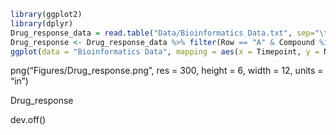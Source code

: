 ```r
library(ggplot2)
library(dplyr)
Drug_response_data = read.table("Data/Bioinformatics Data.txt", sep="\t", header=TRUE)
Drug_response <- Drug_response_data %>% filter(Row == "A" & Compound %in% c("Mock", "Piplartine"))
ggplot(data = "Bioinformatics Data", mapping = aes(x = Timepoint, y = Nuclei_IntNucGFP_Mean_Mean_per_Well, by = Compound, color = Compound)) + geom_point() + geom_smooth(method = lm)
```

png("Figures/Drug_response.png", res = 300, height = 6, width = 12, units = "in")

Drug_response

dev.off()
